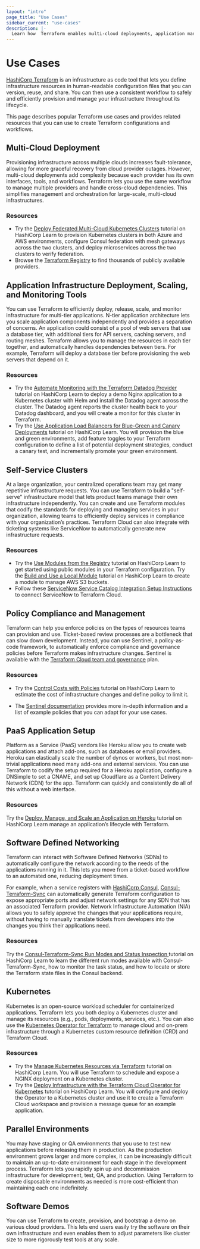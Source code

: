 ```yaml
---
layout: "intro"
page_title: "Use Cases"
sidebar_current: "use-cases"
description: |-
  Learn how  Terraform enables multi-cloud deployments, application management, policy compliance, and self-service infrastructure.
---
```


# Use Cases

[HashiCorp Terraform](/intro/index.html) is an infrastructure as code tool that lets you define infrastructure resources in human-readable configuration files that you can version, reuse, and share. You can then use a consistent workflow to safely and efficiently provision and manage your infrastructure throughout its lifecycle.

This page describes popular Terraform use cases and provides related resources that you can use to create Terraform configurations and workflows.

## Multi-Cloud Deployment
Provisioning infrastructure across multiple clouds increases fault-tolerance, allowing for more graceful recovery from cloud provider outages. However, multi-cloud deployments add complexity because each provider has its own interfaces, tools, and workflows. Terraform lets you use the same workflow to manage multiple providers and handle cross-cloud dependencies. This simplifies management and orchestration for large-scale, multi-cloud infrastructures.

### Resources

- Try the [Deploy Federated Multi-Cloud Kubernetes Clusters](https://learn.hashicorp.com/tutorials/terraform/multicloud-kubernetes) tutorial on HashiCorp Learn to provision Kubernetes clusters in both Azure and AWS environments, configure Consul federation with mesh gateways across the two clusters, and deploy microservices across the two clusters to verify federation.
- Browse the [Terraform Registry](https://registry.terraform.io/browse/providers) to find thousands of publicly available providers.


## Application Infrastructure Deployment, Scaling, and Monitoring Tools

You can use Terraform to efficiently deploy, release, scale, and monitor infrastructure for multi-tier applications. N-tier application architecture lets you scale application components independently and provides a separation of concerns. An application could consist of a pool of web servers that use a database tier, with additional tiers for API servers, caching servers, and routing meshes. Terraform allows you to manage the resources in each tier together, and automatically handles dependencies between tiers. For example, Terraform will deploy a database tier before provisioning the web servers that depend on it.

### Resources

- Try the [Automate Monitoring with the Terraform Datadog Provider](https://learn.hashicorp.com/tutorials/terraform/datadog-provider?in=terraform/applications) tutorial on HashiCorp Learn to deploy a demo Nginx application to a Kubernetes cluster with Helm and install the Datadog agent across the cluster. The Datadog agent reports the cluster health back to your Datadog dashboard, and you will create a monitor for this cluster in Terraform.
- Try the [Use Application Load Balancers for Blue-Green and Canary Deployments](https://learn.hashicorp.com/tutorials/terraform/blue-green-canary-tests-deployments) tutorial on HashiCorp Learn. You will provision the blue and green environments, add feature toggles to your Terraform configuration to define a list of potential deployment strategies, conduct a canary test, and incrementally promote your green environment.


## Self-Service Clusters

At a large organization, your centralized operations team may get many repetitive infrastructure requests. You can use Terraform to build a "self-serve" infrastructure model that lets product teams manage their own infrastructure independently. You can create and use Terraform modules that codify the standards for deploying and managing services in your organization, allowing teams to efficiently deploy services in compliance with your organization’s practices. Terraform Cloud can also integrate with ticketing systems like ServiceNow to automatically generate new infrastructure requests.

### Resources

- Try the [Use Modules from the Registry](https://learn.hashicorp.com/tutorials/terraform/module-use?in=terraform/modules) tutorial on HashiCorp Learn to get started using public modules in your Terraform configuration.
Try the [Build and Use a Local Module](https://learn.hashicorp.com/tutorials/terraform/module-create?in=terraform/modules) tutorial on HashiCorp Learn to create a module to manage AWS S3 buckets.
- Follow these [ServiceNow Service Catalog Integration Setup Instructions](/cloud-docs/integrations/service-now) to connect ServiceNow to Terraform Cloud.


## Policy Compliance and Management

Terraform can help you enforce policies on the types of resources teams can provision and use. Ticket-based review processes are a bottleneck that can slow down development. Instead, you can use Sentinel, a policy-as-code framework, to automatically enforce compliance and governance policies before Terraform makes infrastructure changes. Sentinel is available with the [Terraform Cloud team and governance](https://www.hashicorp.com/products/terraform/pricing) plan.

### Resources

- Try the [Control Costs with Policies](https://learn.hashicorp.com/tutorials/terraform/cost-estimation) tutorial on HashiCorp Learn to estimate the cost of infrastructure changes and define policy to limit it.

- The [Sentinel documentation](/docs/cloud/sentinel/index.html) provides more in-depth information and a list of example policies that you can adapt for your use cases.


## PaaS Application Setup
Platform as a Service (PaaS) vendors like Heroku allow you to create  web applications and attach add-ons, such as databases or email providers. Heroku can elastically scale the number of dynos or workers, but most non-trivial applications need many add-ons and external services. You can use Terraform to codify the setup required for a Heroku application, configure a DNSimple to set a CNAME, and set up Cloudflare as a Content Delivery Network (CDN) for the app. Terraform can quickly and consistently do all of this without a web interface.

### Resources

Try the [Deploy, Manage, and Scale an Application on Heroku](https://learn.hashicorp.com/tutorials/terraform/heroku-provider?in=terraform/applications) tutorial on HashiCorp Learn manage an application’s lifecycle with Terraform.


## Software Defined Networking

Terraform can interact with Software Defined Networks (SDNs) to automatically configure the network according to the needs of the applications running in it. This lets you move from a ticket-based workflow to an automated one, reducing deployment times.

For example, when a service registers with [HashiCorp Consul](https://www.consul.io/), [Consul-Terraform-Sync](https://www.consul.io/docs/nia) can automatically generate Terraform configuration to expose appropriate ports and adjust network settings for any SDN that has an associated Terraform provider. Network Infrastructure Automation (NIA) allows you to safely approve the changes that your applications require, without having to manually translate tickets from developers into the changes you think their applications need.

### Resources

Try the [Consul-Terraform-Sync Run Modes and Status Inspection ](https://learn.hashicorp.com/tutorials/consul/consul-terraform-sync-run-and-inspect?in=consul/network-infrastructure-automation) tutorial on HashiCorp Learn to learn the different run modes available with Consul-Terraform-Sync, how to monitor the task status, and how to locate or store the Terraform state files in the Consul backend.


## Kubernetes

Kubernetes is an open-source workload scheduler for containerized applications. Terraform lets you both deploy a Kubernetes cluster and manage its resources (e.g., pods, deployments, services, etc.). You can also use the [Kubernetes Operator for Terraform](https://github.com/hashicorp/terraform-k8s) to manage cloud and on-prem infrastructure through a Kubernetes custom resource definition (CRD) and Terraform Cloud.

### Resources

- Try the [Manage Kubernetes Resources via Terraform](https://learn.hashicorp.com/tutorials/terraform/kubernetes-provider?in=terraform/kubernetes) tutorial on HashiCorp Learn. You will use Terraform to schedule and expose a NGINX deployment on a Kubernetes cluster.
- Try the [Deploy Infrastructure with the Terraform Cloud Operator for Kubernetes](https://learn.hashicorp.com/tutorials/terraform/kubernetes-operator) tutorial on HashiCorp Learn. You will configure and deploy the Operator to a Kubernetes cluster and use it to create a Terraform Cloud workspace and provision a message queue for an example application.


## Parallel Environments

You may have staging or QA environments that you use to test new applications before releasing them in production. As the production environment grows larger and more complex, it can be increasingly difficult to maintain an up-to-date environment for each stage in the development process. Terraform lets you rapidly spin up and decommission infrastructure for development, test, QA, and production. Using Terraform to create disposable environments as needed is more cost-efficient than maintaining each one indefinitely.


## Software Demos
You can use Terraform to create, provision, and bootstrap a demo on various cloud providers. This lets end users easily try the software on their own infrastructure and even enables them to adjust parameters like cluster size to more rigorously test tools at any scale.
